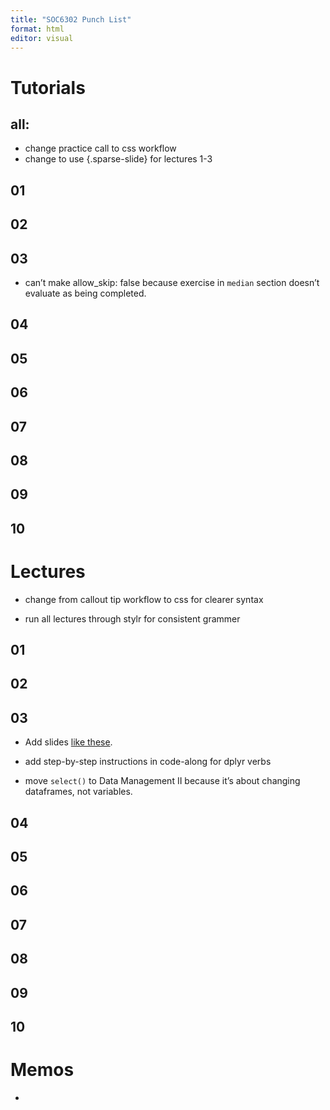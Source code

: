 ```yaml
---
title: "SOC6302 Punch List"
format: html
editor: visual
---
```


# Tutorials

## all:

-   change practice call to css workflow
-   change to use {.sparse-slide} for lectures 1-3

## 01

## 02

## 03

-   can't make allow_skip: false because exercise in `median` section
    doesn't evaluate as being completed.

## 04

## 05

## 06

## 07

## 08

## 09

## 10

# Lectures

-   change from callout tip workflow to css for clearer syntax

-   run all lectures through stylr for consistent grammer

## 01

## 02

## 03

-   Add slides [like
    these](https://sta199-f24.github.io/slides/05-exploring-data-II-slides.html#/group_by-summarize-count).

-   add step-by-step instructions in code-along for dplyr verbs

-   move `select()` to Data Management II because it's about changing
    dataframes, not variables.

## 04

## 05

## 06

## 07

## 08

## 09

## 10

# Memos

-   

